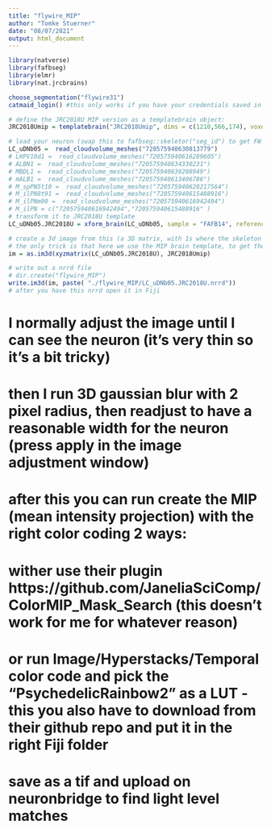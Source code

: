 ```yaml
---
title: "flywire_MIP"
author: "Tomke Stuerner"
date: "08/07/2021"
output: html_document
---
```

```r
library(natverse)
library(fafbseg)
library(elmr)
library(nat.jrcbrains)
```

```r
choose_segmentation("flywire31")
catmaid_login() #this only works if you have your credentials saved in your environment
```

```r
# define the JRC2018U MIP version as a templatebrain object:
JRC2018Umip = templatebrain("JRC2018Umip", dims = c(1210,566,174), voxdims = c(0.519,0.519,1), units = "microns")
```

```r
# load your neuron (swap this to fafbseg::skeletor("seg_id") to get FW neuron)
LC_uDNb05 =  read_cloudvolume_meshes("720575940630813779")
# LHPV10d1 =  read_cloudvolume_meshes("720575940616289605")
# ALBN1 =  read_cloudvolume_meshes("720575940634330231")
# MBDL1 =  read_cloudvolume_meshes("720575940639208949")
# mALB1 =  read_cloudvolume_meshes("720575940613406786")
# M_spPN5t10 =  read_cloudvolume_meshes("720575940628217564")
# M_ilPN8t91 =  read_cloudvolume_meshes("720575940615488916")
# M_ilPNm90 =  read_cloudvolume_meshes("720575940616942494")
# M_ilPN = c("720575940616942494","720575940615488916" )
# transform it to JRC2018U template
LC_uDNb05.JRC2018U = xform_brain(LC_uDNb05, sample = "FAFB14", reference = JRC2018U)

# create a 3d image from this (a 3D matrix, with 1s where the skeleton goes and 0s where there is no skeleton)
# the only trick is that here we use the MIP brain template, to get the right dimensions for the output
im = as.im3d(xyzmatrix(LC_uDNb05.JRC2018U), JRC2018Umip)

# write out a nrrd file
# dir.create("flywire_MIP")
write.im3d(im, paste( "./flywire_MIP/LC_uDNb05.JRC2018U.nrrd"))
# after you have this nrrd open it in Fiji
```

# I normally adjust the image until I can see the neuron (it's very thin so it's a bit tricky)
# then I run 3D gaussian blur with 2 pixel radius, then readjust to have a reasonable width for the neuron (press apply in the image adjustment window)
# after this you can run create the MIP (mean intensity projection) with the right color coding 2 ways:
# wither use their plugin https://github.com/JaneliaSciComp/ColorMIP_Mask_Search (this doesn't work for me for whatever reason)
# or run Image/Hyperstacks/Temporal color code and pick the "PsychedelicRainbow2" as a LUT -  this you also have to download from their github repo and put it in the right Fiji folder
# save as a tif and upload on neuronbridge to find light level matches
